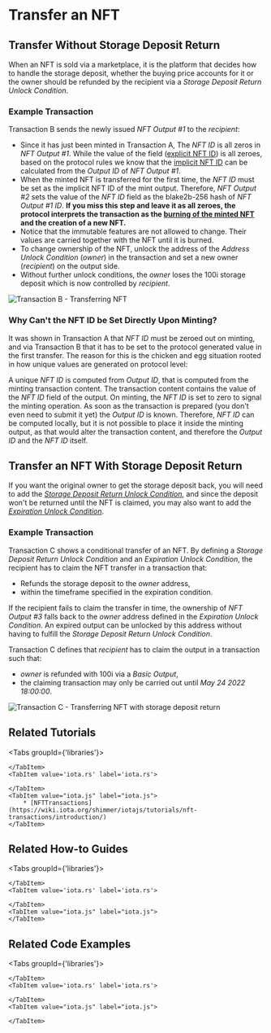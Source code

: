 # Transfer an NFT

## Transfer Without Storage Deposit Return

When an NFT is sold via a marketplace, it is the platform that decides how to handle the storage deposit, whether the buying
price accounts for it or the owner should be refunded by the recipient via a _Storage Deposit Return Unlock Condition_.

### Example Transaction

Transaction B sends the newly issued _NFT Output #1_ to the _recipient_:
- Since it has just been minted in Transaction A, The _NFT ID_ is all zeros in _NFT Output #1_. While the value of the
field ([explicit NFT ID](https://github.com/lzpap/tips/blob/master/tips/TIP-0018/tip-0018.md#additional-transaction-semantic-validation-rules-3))
is all zeroes, based on the protocol rules we know that the [implicit NFT ID](https://github.com/lzpap/tips/blob/master/tips/TIP-0018/tip-0018.md#additional-transaction-semantic-validation-rules-3)
can be calculated from the _Output ID_ of _NFT Output #1_.
- When the minted NFT is transferred for the first time, the _NFT ID_ must be set as the implicit NFT ID of the mint
output. Therefore, _NFT Output #2_ sets the value of the _NFT ID_ field as the blake2b-256 hash of _NFT Output #1 ID_.
**If you miss this step and leave it as all zeroes, the protocol interprets the transaction as the
[burning of the minted NFT](burn.mdx) and the creation of a new NFT.**
- Notice that the immutable features are not allowed to change. Their values are carried together with the NFT until
it is burned.
- To change ownership of the NFT, unlock the address of the _Address Unlock Condition_ (_owner_) in the transaction and
set a new owner (_recipient_) on the output side.
- Without further unlock conditions, the _owner_ loses the 100i storage deposit which is now controlled by _recipient_.


![Transaction B - Transferring NFT](/img/stardust_explanations/stardust_ledger_anatomy/nft_transaction/tx_B.svg)

### Why Can't the NFT ID be Set Directly Upon Minting?

It was shown in Transaction A that _NFT ID_ must be zeroed out on minting, and via Transaction B that it has to be set to
the protocol generated value in the first transfer. The reason for this is the chicken and egg situation rooted in how
unique values are generated on protocol level:

A unique _NFT ID_ is computed from _Output ID_, that is computed from the minting transaction content. The transaction
content contains the value of the _NFT ID_ field of the output. On minting, the _NFT ID_ is set to zero to signal the
minting operation. As soon as the transaction is prepared (you don't even need to submit it yet) the _Output ID_ is
known. Therefore, _NFT ID_ can be computed locally, but it is not possible to place it inside the minting output, as
that would alter the transaction content, and therefore the _Output ID_ and the _NFT ID_ itself.

## Transfer an NFT With Storage Deposit Return

If you want the original owner to get the storage deposit back, you will need to add the
[_Storage Deposit Return Unlock Condition_](../output-unlock-conditions/storage-deposit-return.mdx), and since the deposit
won't be returned until the NFT is claimed, you may also want to add the
[_Expiration Unlock Condition_](../output-unlock-conditions/expiration.mdx).


### Example Transaction

Transaction C shows a conditional transfer of an NFT. By defining a _Storage Deposit Return Unlock Condition_ and an
_Expiration Unlock Condition_, the recipient has to claim the NFT transfer in a transaction that:
 - Refunds the storage deposit to the _owner_ address,
 - within the timeframe specified in the expiration condition.

If the recipient fails to claim the transfer in time, the ownership of _NFT Output #3_ falls back to the _owner_
address defined in the _Expiration Unlock Condition_. An expired output can be unlocked by this address without having
to fulfill the _Storage Deposit Return Unlock Condition_.

Transaction C defines that _recipient_ has to claim the output in a transaction such that:
 - _owner_ is refunded with 100i via a _Basic Output_,
 - the claiming transaction may only be carried out until _May 24 2022 18:00:00_.

![Transaction C - Transferring NFT with storage deposit return](/img/stardust_explanations/stardust_ledger_anatomy/nft_transaction/tx_C.svg)

## Related Tutorials

<Tabs groupId={'libraries'}>
    <TabItem value="wallet.rs" label="wallet.rs" >

    </TabItem>
    <TabItem value='iota.rs' label='iota.rs'>

    </TabItem>
    <TabItem value="iota.js" label="iota.js">
        * [NFTTransactions](https://wiki.iota.org/shimmer/iotajs/tutorials/nft-transactions/introduction/)
    </TabItem>
</Tabs>

## Related How-to Guides

<Tabs groupId={'libraries'}>
    <TabItem value="wallet.rs" label="wallet.rs" >

    </TabItem>
    <TabItem value='iota.rs' label='iota.rs'>

    </TabItem>
    <TabItem value="iota.js" label="iota.js">
    </TabItem>
</Tabs>


## Related Code Examples

<Tabs groupId={'libraries'}>
    <TabItem value="wallet.rs" label="wallet.rs" >

    </TabItem>
    <TabItem value='iota.rs' label='iota.rs'>

    </TabItem>
    <TabItem value="iota.js" label="iota.js">

    </TabItem>
</Tabs>
